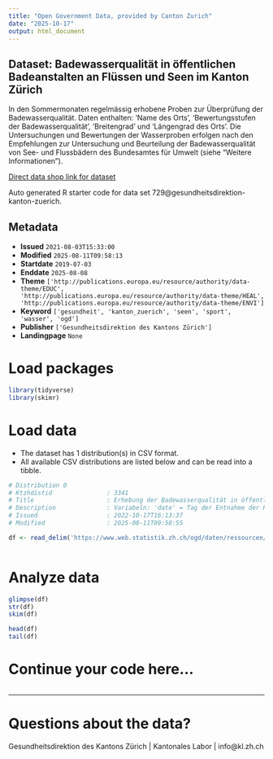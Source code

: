 ```yaml
---
title: "Open Government Data, provided by Canton Zurich"
date: "2025-10-17"
output: html_document
---
```


## Dataset: Badewasserqualität in öffentlichen Badeanstalten an Flüssen und Seen im Kanton Zürich

In den Sommermonaten regelmässig erhobene Proben zur Überprüfung der Badewasserqualität. Daten enthalten: 'Name des Orts', 'Bewertungsstufen der Badewasserqualität', 'Breitengrad' und 'Längengrad des Orts'. Die Untersuchungen und Bewertungen der Wasserproben erfolgen nach den Empfehlungen zur Untersuchung und Beurteilung der Badewasserqualität von See- und Flussbädern des Bundesamtes für Umwelt (siehe "Weitere Informationen").

[Direct data shop link for dataset](https://www.zh.ch/de/politik-staat/statistik-daten/datenkatalog.html#/datasets/729@gesundheitsdirektion-kanton-zuerich)

Auto generated R starter code for data set 729@gesundheitsdirektion-kanton-zuerich.

## Metadata

- **Issued** `2021-08-03T15:33:00`
- **Modified** `2025-08-11T09:58:13`
- **Startdate** `2019-07-03`
- **Enddate** `2025-08-08`
- **Theme** `['http://publications.europa.eu/resource/authority/data-theme/EDUC', 'http://publications.europa.eu/resource/authority/data-theme/HEAL', 'http://publications.europa.eu/resource/authority/data-theme/ENVI']`
- **Keyword** `['gesundheit', 'kanton_zuerich', 'seen', 'sport', 'wasser', 'ogd']`
- **Publisher** `['Gesundheitsdirektion des Kantons Zürich']`
- **Landingpage** `None`


# Load packages

```r

library(tidyverse)
library(skimr)

```

# Load data

-   The dataset has 1 distribution(s) in CSV format.
-   All available CSV distributions are listed below and can be read into a tibble.

```r

# Distribution 0
# Ktzhdistid               : 3341
# Title                    : Erhebung der Badewasserqualität in öffentlichen Badeanstalten an Flüssen und Seen im Kanton Zürich
# Description              : Variabeln: 'date' = Tag der Entnahme der Probe; 'id' = Identifikator des Orts; 'location' = Ausgeschriebener Name des Orts; 'quality' = Bewertungsstufen der Badewasserqualität; 'remark' = Optionale Anmerkungen zur Probe; 'source' = Organisation, welche die Probe durchführt; 'lat' = Breitengrad des Orts; 'long' = Längengrad des Orts; 'image' = Bild des Orts (wird nicht regelmässig aktualisiert; URL).
# Issued                   : 2022-10-17T16:13:37
# Modified                 : 2025-08-11T09:58:55

df <- read_delim('https://www.web.statistik.zh.ch/ogd/daten/ressourcen/KTZH_00000729_00003341.csv')



```

# Analyze data

```r

glimpse(df)
str(df)
skim(df)

head(df)
tail(df)

```

# Continue your code here...

```r

```

------------------------------------------------------------------------

# Questions about the data?

Gesundheitsdirektion des Kantons Zürich | Kantonales Labor | info@kl.zh.ch
